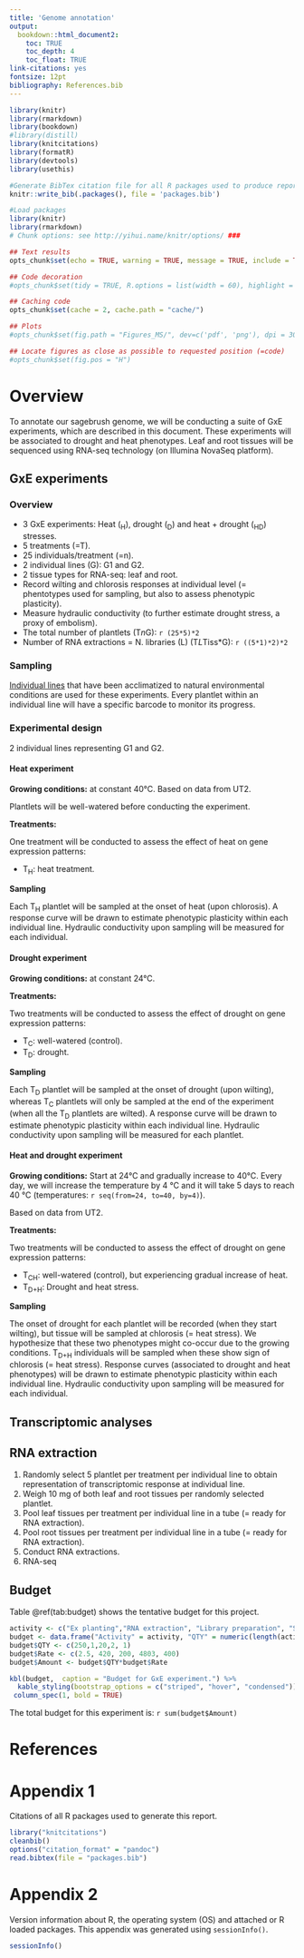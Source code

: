 ```yaml
--- 
title: 'Genome annotation'
output:
  bookdown::html_document2: 
    toc: TRUE
    toc_depth: 4
    toc_float: TRUE
link-citations: yes
fontsize: 12pt
bibliography: References.bib
---
```


```r
library(knitr)
library(rmarkdown)
library(bookdown)
#library(distill)
library(knitcitations)
library(formatR)
library(devtools)
library(usethis)

#Generate BibTex citation file for all R packages used to produce report
knitr::write_bib(.packages(), file = 'packages.bib')
```


```r
#Load packages
library(knitr)
library(rmarkdown)
# Chunk options: see http://yihui.name/knitr/options/ ###

## Text results
opts_chunk$set(echo = TRUE, warning = TRUE, message = TRUE, include = TRUE)

## Code decoration
#opts_chunk$set(tidy = TRUE, R.options = list(width = 60), highlight = TRUE)

## Caching code
opts_chunk$set(cache = 2, cache.path = "cache/")

## Plots
#opts_chunk$set(fig.path = "Figures_MS/", dev=c('pdf', 'png'), dpi = 300)

## Locate figures as close as possible to requested position (=code)
#opts_chunk$set(fig.pos = "H")
```

# Overview

To annotate our sagebrush genome, we will be conducting a suite of GxE experiments, which are described in this document. These experiments will be associated to drought and heat phenotypes. Leaf and root tissues will be sequenced using RNA-seq technology (on Illumina NovaSeq platform). 
 
## GxE experiments

### Overview

- 3 GxE experiments: Heat (~H~), drought (~D~) and heat + drought (~HD~) stresses.
- 5 treatments (=T).
- 25 individuals/treatment (=n). 
- 2 individual lines (G): G1 and G2.
- 2 tissue types for RNA-seq: leaf and root.
- Record wilting and chlorosis responses at individual level (= phentotypes used for sampling, but also to assess phenotypic plasticity).
- Measure hydraulic conductivity (to further estimate drought stress, a proxy of embolism).
- The total number of plantlets (T*n*G): `r (25*5)*2`
- Number of RNA extractions = N. libraries (L) (T*L*Tiss*G): `r ((5*1)*2)*2`

### Sampling

[Individual lines](Individual_lines.html) that have been acclimatized to natural environmental conditions are used for these experiments. Every plantlet within an individual line will have a specific barcode to monitor its progress.

### Experimental design

2 individual lines representing G1 and G2.

#### Heat experiment

**Growing conditions:** at constant 40<span>&deg;</span>C. Based on data from UT2.

Plantlets will be well-watered before conducting the experiment.

**Treatments:**

One treatment will be conducted to assess the effect of heat on gene expression patterns:

  - T~H~: heat treatment. 

**Sampling**

Each T~H~ plantlet will be sampled at the onset of heat (upon chlorosis). A response curve will be drawn to estimate phenotypic plasticity within each individual line. Hydraulic conductivity upon sampling will be measured for each individual.


#### Drought experiment

**Growing conditions:** at constant 24<span>&deg;</span>C. 


**Treatments:**

Two treatments will be conducted to assess the effect of drought on gene expression patterns:

  - T~C~: well-watered (control). 
  - T~D~: drought. 

**Sampling**

Each T~D~ plantlet will be sampled at the onset of drought (upon wilting), whereas T~C~ plantlets will only be sampled at the end of the experiment (when all the T~D~ plantlets are wilted). A response curve will be drawn to estimate phenotypic plasticity within each individual line. Hydraulic conductivity upon sampling will be measured for each plantlet.

#### Heat and drought experiment

**Growing conditions:** Start at 24<span>&deg;</span>C and gradually increase to 40<span>&deg;</span>C. Every day, we will increase the temperature by 4 <span>&deg;</span>C and it will take 5 days to reach 40 <span>&deg;</span>C (temperatures: `r seq(from=24, to=40, by=4)`). 

Based on data from UT2.

**Treatments:**

Two treatments will be conducted to assess the effect of drought on gene expression patterns:

  - T~CH~: well-watered (control), but experiencing gradual increase of heat. 
  - T~D+H~: Drought and heat stress. 

**Sampling**

The onset of drought for each plantlet will be recorded (when they start wilting), but tissue will be sampled at chlorosis (= heat stress). We hypothesize that these two phenotypes might co-occur due to the growing conditions. T~D+H~ individuals will be sampled when these show sign of chlorosis (= heat stress). Response curves (associated to drought and heat phenotypes) will be drawn to estimate phenotypic plasticity within each individual line. Hydraulic conductivity upon sampling will be measured for each individual.

## Transcriptomic analyses

## RNA extraction

1. Randomly select 5 plantlet per treatment per individual line to obtain representation of transcriptomic response at individual line.
2. Weigh 10 mg of both leaf and root tissues per randomly selected plantlet. 
3. Pool leaf tissues per treatment per individual line in a tube (= ready for RNA extraction).
4. Pool root tissues per treatment per individual line in a tube (= ready for RNA extraction).
5. Conduct RNA extractions.
6. RNA-seq 


## Budget

Table \@ref(tab:budget) shows the tentative budget for this project.

```r
activity <- c("Ex planting","RNA extraction", "Library preparation", "Sequencing", "Lab. reagents")
budget <- data.frame("Activity" = activity, "QTY" = numeric(length(activity)), "Rate" = character(length(activity)), "Amount" = numeric(length(activity)))
budget$QTY <- c(250,1,20,2, 1)
budget$Rate <- c(2.5, 420, 200, 4803, 400)
budget$Amount <- budget$QTY*budget$Rate

kbl(budget,  caption = "Budget for GxE experiment.") %>%
  kable_styling(bootstrap_options = c("striped", "hover", "condensed")) %>%
 column_spec(1, bold = TRUE)
```

The total budget for this experiment is: `r sum(budget$Amount)`

# References

<div id="refs"></div>

# Appendix 1 {.appendix}

Citations of all R packages used to generate this report. 

```r
library("knitcitations")
cleanbib()
options("citation_format" = "pandoc")
read.bibtex(file = "packages.bib")
``` 

# Appendix 2 {.appendix}

Version information about R, the operating system (OS) and attached or R loaded packages. This appendix was generated using `sessionInfo()`.

```r
sessionInfo()
```
